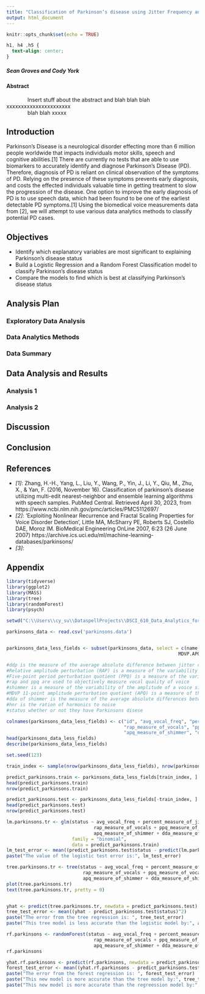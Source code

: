 ```yaml
---
title: "Classification of Parkinson’s disease using Jitter Frequency and Speech Measurements"
output: html_document
---
```


```r
knitr::opts_chunk$set(echo = TRUE)
```

```css
h1, h4 ,h5 {
  text-align: center;
}
```

##### Sean Groves and Cody York



#### Abstract
|               Insert stuff about the abstract and blah blah blah xxxxxxxxxxxxxxxxxxxxxx
|               blah blah xxxxx 


## Introduction

Parkinson's Disease is a neurological disorder effecting more than 6 million people worldwide that impacts individuals motor skills, speech and cognitive abilities.[1] There are currently no tests that are able to use biomarkers to accurately identify and diagnose Parkinson's Disease (PD). Therefore, diagnosis of PD is reliant on clinical observation of the symptoms of PD. Relying on the presence of these symptoms prevents early diagnosis, and costs the effected individuals valuable time in getting treatment to slow the progression of the disease. One option to improve the early diagnosis of PD is to use speech data, which had been found to be one of the earliest detectable PD symptoms.[1] Using the biomedical voice measurements data from [2], we will attempt to use various data analytics methods to classify potential PD cases.

## Objectives 

* Identify which explanatory variables are most significant to explaining Parkinson's disease status
* Build a Logistic Regression and a Random Forest Classification model to classify Parkinson's disease status
* Compare the models to find which is best at classifying Parkinson's disease status

## Analysis Plan

### Exploratory Data Analysis

### Data Analytics Methods

### Data Summary

## Data Analysis and Results

### Analysis 1

### Analysis 2 

## Discussion

## Conclusion

## References

* _[1]_: Zhang, H.-H., Yang, L., Liu, Y., Wang, P., Yin, J., Li, Y., Qiu, M., Zhu, X., &amp; Yan, F. (2016, November 16). Classification of parkinson's disease utilizing multi-edit nearest-neighbor and ensemble learning algorithms with speech samples. PubMed Central. Retrieved April 30, 2023, from https://www.ncbi.nlm.nih.gov/pmc/articles/PMC5112697/ 
* _[2]_: 'Exploiting Nonlinear Recurrence and Fractal Scaling Properties for Voice Disorder Detection', 
Little MA, McSharry PE, Roberts SJ, Costello DAE, Moroz IM. BioMedical Engineering OnLine 2007, 6:23 (26 June 2007)
https://archive.ics.uci.edu/ml/machine-learning-databases/parkinsons/
* _[3]_:

## Appendix
```r
library(tidyverse)
library(ggplot2)
library(MASS)
library(tree)
library(randomForest)
library(psych)

setwd("C:\\Users\\cy_su\\DataspellProjects\\DSCI_610_Data_Analytics_for_Health_Sciences\\Final_Project")
```
```r
parkinsons_data <- read.csv('parkinsons.data')


parkinsons_data_less_fields <- subset(parkinsons_data, select = c(name, MDVP.Fo.Hz., MDVP.Jitter..., Jitter.DDP, MDVP.RAP, MDVP.PPQ, MDVP.Shimmer,
                                                               MDVP.APQ, Shimmer.DDA, HNR, status))

#ddp is the measure of the average absolute difference between jitter cycles
#Relative amplitude perturbation (RAP) is a measure of the variability of the amplitude of a voice signal
#Five-point period perturbation quotient (PPQ) is a measure of the variability of the fundamental frequency (F0) of a voice signal
#rap and ppq are used to objectively measure vocal quality of voice
#shimmer is a measure of the variability of the amplitude of a voice signal.
#MDVP 11-point amplitude perturbation quotient (APQ) is a measure of the variability of the amplitude of a voice signal. A high APQ11 value indicates that the amplitude of the voice signal is variable, which can be a sign of vocal pathology. For example, people with vocal nodules or polyps often have a high APQ11 value.
#dda of shimmer is the measure of the average absolute differences between the amplitudes of consecutive periods
#hnr is the ration of harmonics to noise
#status whether or not they have Parkinsons disese

colnames(parkinsons_data_less_fields) <- c("id", "avg_vocal_freq", "percent_measure_of_jitter", "ddp_measure_of_jitter",
                                           "rap_measure_of_vocals", "ppq_measure_of_vocals", "measure_of_shimmer",
                                           "apq_measure_of_shimmer", "dda_measure_of_shimmer", "hnr", "status")
head(parkinsons_data_less_fields)
describe(parkinsons_data_less_fields)
```
```r
set.seed(123)

train_index <- sample(nrow(parkinsons_data_less_fields), nrow(parkinsons_data_less_fields) * 0.7)

predict_parkinsons.train <- parkinsons_data_less_fields[train_index, ]
head(predict_parkinsons.train)
nrow(predict_parkinsons.train)

predict_parkinsons.test <- parkinsons_data_less_fields[-train_index, ]
head(predict_parkinsons.test)
nrow(predict_parkinsons.test)
```
```r
lm.parkinsons.tr <- glm(status ~ avg_vocal_freq + percent_measure_of_jitter + ddp_measure_of_jitter +
                                rap_measure_of_vocals + ppq_measure_of_vocals + measure_of_shimmer +
                                apq_measure_of_shimmer + dda_measure_of_shimmer + hnr,
                        family = "binomial",
                        data = predict_parkinsons.train)
lm_test_error <- mean((predict_parkinsons.test$status - predict(lm.parkinsons.tr, predict_parkinsons.test))^2)
paste("The value of the logistic test error is:", lm_test_error)
```
```r
tree.parkinsons.tr <- tree(status ~ avg_vocal_freq + percent_measure_of_jitter + ddp_measure_of_jitter +
                            rap_measure_of_vocals + ppq_measure_of_vocals + measure_of_shimmer +
                            apq_measure_of_shimmer + dda_measure_of_shimmer + hnr, data = predict_parkinsons.train)
plot(tree.parkinsons.tr)
text(tree.parkinsons.tr, pretty = 0)


yhat <- predict(tree.parkinsons.tr, newdata = predict_parkinsons.test)
tree_test_error <- mean((yhat - predict_parkinsons.test$status)^2)
paste("The error from the tree regression is: ", tree_test_error)
paste("This tree model is less accurate than the logistic model by:", abs(lm_test_error - tree_test_error))
```
```r
rf.parkinsons <- randomForest(status ~ avg_vocal_freq + percent_measure_of_jitter + ddp_measure_of_jitter +
                                rap_measure_of_vocals + ppq_measure_of_vocals + measure_of_shimmer +
                                apq_measure_of_shimmer + dda_measure_of_shimmer + hnr, data = predict_parkinsons.train)
rf.parkinsons

yhat.rf.parkinsons <- predict(rf.parkinsons, newdata = predict_parkinsons.test)
forest_test_error <- mean((yhat.rf.parkinsons - predict_parkinsons.test$status)^2)
paste("The error from the forest regression is: ", forest_test_error)
paste("This new model is more accurate than the tree model by:", tree_test_error - forest_test_error)
paste("This new model is more accurate than the regreession model by:", lm_test_error - forest_test_error)
```
